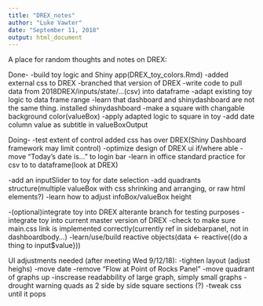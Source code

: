 ```yaml
---
title: "DREX_notes"
author: "Luke Vawter"
date: "September 11, 2018"
output: html_document
---
```


A place for random thoughts and notes on DREX:

Done-
-build toy logic and Shiny app(DREX_toy_colors.Rmd)
-added external css to DREX
-branched that version of DREX
-write code to pull data from 2018DREX/inputs/state/...(csv) into dataframe
-adapt existing toy logic to data frame range
-learn that dashboard and shinydashboard are not the same thing. installed shinydashboard
-make a square with changable background color(valueBox)
-apply adapted logic to square in toy
-add date column value as subtitle in valueBoxOutput

Doing-
-test extent of control added css has over DREX(Shiny Dashboard framework may limit control)
-optimize design of DREX ui if/where able
-move "Today's date is..." to login bar
-learn in office standard practice for csv to to dataframe(look at DREX)

-add an inputSlider to toy for date selection
-add quadrants structure(multiple valueBox with css shrinking and arranging, or raw html elements?)
-learn how to adjust infoBox/valueBox height

-(optional)integrate toy into DREX alterante branch for testing purposes
-integrate toy into current master version of DREX 
-check to make sure main.css link is implemented correctly(currently ref in sidebarpanel, not in dashboardbody...)
-learn/use/build reactive objects(data <- reactive({do a thing to input$value}))

UI adjustments needed (after meeting Wed 9/12/18):
-tighten layout (adjust heighs)
-move date
-remove "Flow at Point of Rocks Panel"
-move quadrant of graphs up
-inscrease readabbility of large graph, simply small graphs
-drought warning quads as 2 side by side square sections (?)
-tweak css until it pops
